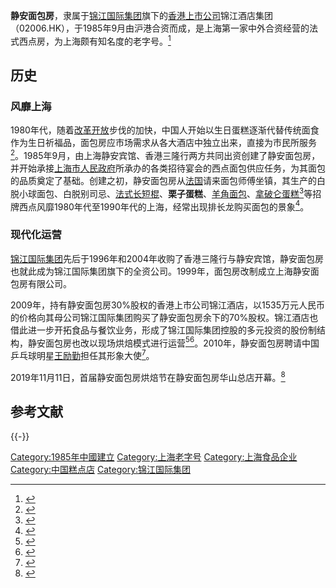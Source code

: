 {{Infobox_Company
|company_name = 上海静安面包房有限公司<br />静安面包房
|company_logo = [[File:jinganbakery.jpg|190px]]
|company_type = 国有企业
|company_slogan = 
|foundation = 1985年的上海
|location = [[中国|中国]][[上海市|上海市]][[静安区|静安区]][[华山路|华山路]]370号
|key_people = 
|num_employees  = 
|industry = 食品业、饮食业
|products = 法式面包、西点
|revenue = 
|parent = [[锦江国际集团|锦江国际集团]]
:[[锦江酒店集团|锦江酒店集团]]（02006.HK）
|subsid = 
|homepage = [http://www.jinganbakery.com/ www.jinganbakery.com]
}}

'''静安面包房'''，隶属于[[锦江国际集团|锦江国际集团]]旗下的[[香港证券交易所|香港上市公司]]锦江酒店集团（02006.HK），于1985年9月由沪港合资而成，是上海第一家中外合资经营的法式西点房，为上海颇有知名度的老字号。<ref>{{cite news |title=【新时代新作为新篇章】老字号、新品牌细思巧做旅游食品 让“上海味道”走得更远_新闻频道_央视网(cctv.com) |url=https://news.cctv.com/2019/04/19/ARTIbisZa7zc4PPdl5QnL4G6190419.shtml |accessdate=2021-11-02 |work=CCTV}}</ref>

== 历史 == 
=== 风靡上海 === 
1980年代，随着[[改革开放|改革开放]]步伐的加快，中国人开始以生日蛋糕逐渐代替传统面食作为生日祈福品，面包房应市场需求从各大酒店中独立出来，直接为市民所服务<ref name = "中国食品">{{cite book |url =  |title =  饼屋的机遇与挑战 |date = 2005年3期 |location = 中国 |publisher = 《中国食品》 |author = 香山 |page = 32}}</ref>。1985年9月，由上海静安宾馆、香港三隆行两方共同出资创建了静安面包房，并开始承接[[上海市人民政府|上海市人民政府]]所承办的各类招待宴会的西点面包供应任务，为其面包的品质奠定了基础。创建之初，静安面包房从[[法国|法国]]请来面包师傅坐镇，其生产的白脱小球面包、白脱别司忌、[[法棍|法式长短棍]]、'''栗子蛋糕'''、[[羊角面包|羊角面包]]、[[拿破仑蛋糕|拿破仑蛋糕]]<ref name="新华网">{{cite book|url =http://www.sh.xinhuanet.com/zhuanti/csj/2010-10/12/content_21105633.htm|title =上海20大蛋糕甜品店|date =2010-10-12|location =中国|publisher =[[新华网|新华网]]长三角频道|author =|page =|deadurl =yes|archiveurl =https://web.archive.org/web/20140221200342/http://www.sh.xinhuanet.com/zhuanti/csj/2010-10/12/content_21105633.htm|archivedate =2014-02-21|access-date =2011-11-15}}</ref>等招牌西点风靡1980年代至1990年代的上海，经常出现排长龙购买面包的景象<ref name="腾讯网">{{cite book |url = http://2010.qq.com/a/20100406/000132.htm |title = 静安面包房 25年法式长棍飘香 |date = 2010-04-06 |location = 中国 |publisher = [[腾讯网|腾讯网]] |author =  |page = }}</ref>。

=== 现代化运营 === 
[[锦江国际集团|锦江国际集团]]先后于1996年和2004年收购了香港三隆行与静安宾馆，静安面包房也就此成为锦江国际集团旗下的全资公司。1999年，面包房改制成立上海静安面包房有限公司。

2009年，持有静安面包房30%股权的香港上市公司锦江酒店，以1535万元人民币的价格向其母公司锦江国际集团购买了静安面包房余下的70%股权。锦江酒店也借此进一步开拓食品与餐饮业务，形成了锦江国际集团控股的多元投资的股份制结构，静安面包房也改以现场烘焙模式进行运营<ref name="每经">{{cite book |url = http://funds.hexun.com/2009-06-02/118208505.html |title = 锦江酒店再花1535万从母公司完全买下静安面包房 |date = 2009-06-02 |location = 中国 |publisher = 每日经济新闻 |author = 李凌霞 |page =  |access-date = 2011-11-15 |archive-date = 2016-03-04 |archive-url = https://web.archive.org/web/20160304204825/http://funds.hexun.com/2009-06-02/118208505.html |dead-url = no }}</ref><ref name="静安面包房">{{cite book|url =http://www.jinganbakery.com/about/events|title =品牌介绍与历史|date =|location =中国|publisher =静安面包房官网|author =|page =|deadurl =yes|archiveurl =https://web.archive.org/web/20111126113341/http://www.jinganbakery.com/about/events|archivedate =2011-11-26|access-date =2011-11-15}}</ref>。2010年，静安面包房聘请中国乒乓球明星[[王励勤|王励勤]]担任其形象大使<ref name="新民网">{{cite book|url =http://sports.xinmin.cn/2010/07/19/5853414.html|title =王励勤成面包房代言人 王励勤展现亲和力|date =2010-07-19|location =中国|publisher =[[新民晚报|新民网]]|author =|page =}}{{dead link|date=2018年5月 |bot=InternetArchiveBot |fix-attempted=yes }}</ref>。 

2019年11月11日，首届静安面包房烘焙节在静安面包房华山总店开幕。<ref>{{cite news |title=2019首届静安面包房烘焙节开幕-中新社上海 |url=http://www.sh.chinanews.com.cn/wenhua/2019-11-12/66457.shtml |accessdate=2021-11-02 |work=中国新闻网 |language=zh-CN}}</ref>

== 参考文献 == 
{{Reflist|2}}

{{-}}
{{上海饮食}}

{{DEFAULTSORT:Jing静}}
[[Category:1985年中國建立|Category:1985年中國建立]]
[[Category:上海老字号|Category:上海老字号]]
[[Category:上海食品企业|Category:上海食品企业]]
[[Category:中国糕点店|Category:中国糕点店]]
[[Category:锦江国际集团|Category:锦江国际集团]]